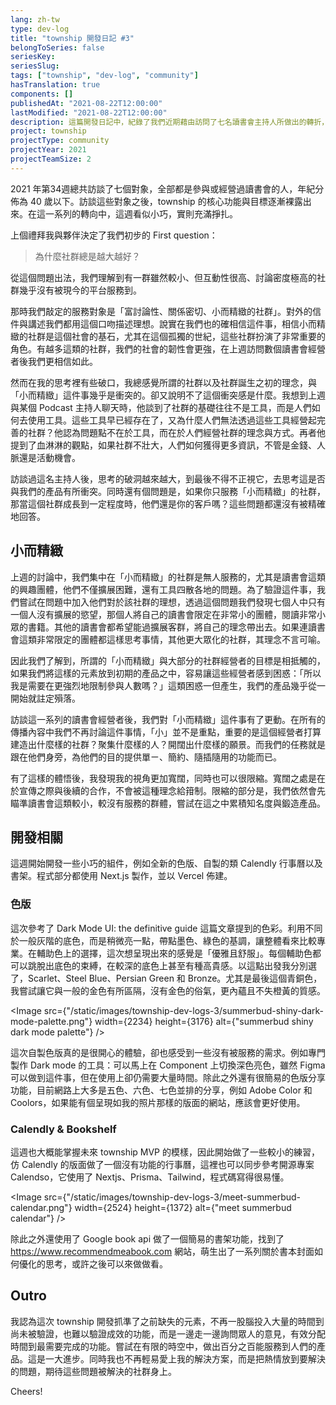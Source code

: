 ```yaml
---
lang: zh-tw
type: dev-log
title: "township 開發日記 #3"
belongToSeries: false
seriesKey: 
seriesSlug: 
tags: ["township", "dev-log", "community"]
hasTranslation: true
components: []
publishedAt: "2021-08-22T12:00:00"
lastModified: "2021-08-22T12:00:00"
description: 這篇開發日記中，紀錄了我們近期藉由訪問了七名讀書會主持人所做出的轉折，以及關於自製色版、township 前期開發等大小事
project: township
projectType: community
projectYear: 2021
projectTeamSize: 2
---
```


2021 年第34週總共訪談了七個對象，全部都是參與或經營過讀書會的人，年紀分佈為 40 歲以下。訪談這些對象之後，township 的核心功能與目標逐漸裸露出來。在這一系列的轉向中，這週看似小巧，實則充滿掙扎。

上個禮拜我與夥伴決定了我們初步的 First question：

> 為什麼社群總是越大越好？

從這個問題出法，我們理解到有一群雖然較小、但互動性很高、討論密度極高的社群幾乎沒有被現今的平台服務到。

那時我們敲定的服務對象是「富討論性、關係密切、小而精緻的社群」。對外的信件與講述我們都用這個口吻描述理想。說實在我們也的確相信這件事，相信小而精緻的社群是這個社會的基石，尤其在這個孤獨的世紀，這些社群扮演了非常重要的角色。有越多這類的社群，我們的社會的韌性會更強，在上週訪問數個讀書會經營者後我們更相信如此。

然而在我的思考裡有些破口，我總感覺所謂的社群以及社群誕生之初的理念，與「小而精緻」這件事幾乎是衝突的。卻又說明不了這個衝突感是什麼。我想到上週與某個 Podcast 主持人聊天時，他談到了社群的基礎往往不是工具，而是人們如何去使用工具。這些工具早已經存在了，又為什麼人們無法透過這些工具經營起完善的社群？他認為問題點不在於工具，而在於人們經營社群的理念與方式。再者他提到了血淋淋的觀點，如果社群不壯大，人們如何獲得更多資訊，不管是金錢、人脈還是活動機會。

訪談過這名主持人後，思考的破洞越來越大，到最後不得不正視它，去思考這是否與我們的產品有所衝突。同時還有個問題是，如果你只服務「小而精緻」的社群，那當這個社群成長到一定程度時，他們還是你的客戶嗎？這些問題都還沒有被精確地回答。

## 小而精緻

上週的討論中，我們集中在「小而精緻」的社群是無人服務的，尤其是讀書會這類的興趣團體，他們不僅擴展困難，還有工具四散各地的問題。為了驗證這件事，我們嘗試在問題中加入他們對於該社群的理想，透過這個問題我們發現七個人中只有一個人沒有擴展的慾望，那個人將自己的讀書會限定在非常小的團體，閱讀非常小眾的書籍。其他的讀書會都希望能過擴展客群，將自己的理念帶出去。如果連讀書會這類非常限定的團體都這樣思考事情，其他更大眾化的社群，其理念不言可喻。

因此我們了解到，所謂的「小而精緻」與大部分的社群經營者的目標是相抵觸的，如果我們將這樣的元素放到初期的產品之中，容易讓這些經營者感到困惑：「所以我是需要在更強烈地限制參與人數嗎？」這類困惑一但產生，我們的產品幾乎從一開始就註定殞落。

訪談這一系列的讀書會經營者後，我們對「小而精緻」這件事有了更動。在所有的傳播內容中我們不再討論這件事情，「小」並不是重點，重要的是這個經營者打算建造出什麼樣的社群？聚集什麼樣的人？開闊出什麼樣的願景。而我們的任務就是跟在他們身旁，為他們的目的提供單ㄧ、簡約、隨插隨用的功能而已。

有了這樣的體悟後，我發現我的視角更加寬闊，同時也可以很限縮。寬闊之處是在於宣傳之際與後續的合作，不會被這種理念給箝制。限縮的部分是，我們依然會先瞄準讀書會這類較小，較沒有服務的群體，嘗試在這之中累積知名度與鍛造產品。

## 開發相關

這週開始開發一些小巧的組件，例如全新的色版、自製的類 Calendly 行事曆以及書架。程式部分都使用 Next.js 製作，並以 Vercel 佈建。

### 色版

這次參考了 Dark Mode UI: the definitive guide 這篇文章提到的色彩。利用不同於一般灰階的底色，而是稍微亮一點，帶點墨色、綠色的基調，讓整體看來比較專業。在輔助色上的選擇，這次想呈現出來的感覺是「優雅且舒服」。每個輔助色都可以跳脫出底色的束縛，在較深的底色上甚至有種高貴感。以這點出發我分別選了，Scarlet、Steel Blue、Persian Green 和 Bronze。尤其是最後這個青銅色，我嘗試讓它與一般的金色有所區隔，沒有金色的俗氣，更內蘊且不失橙黃的質感。

<Image src={"/static/images/township-dev-logs-3/summerbud-shiny-dark-mode-palette.png"} width={2234} height={3176} alt={"summerbud shiny dark mode palette"} />

這次自製色版真的是很開心的體驗，卻也感受到一些沒有被服務的需求。例如專門製作 Dark mode 的工具：可以馬上在 Component 上切換深色亮色，雖然 Figma 可以做到這件事，但在使用上卻仍需要大量時間。除此之外還有很簡易的色版分享功能，目前網路上大多是五色、六色、七色並排的分享，例如 Adobe Color 和 Coolors，如果能有個呈現如我的照片那樣的版面的網站，應該會更好使用。

### Calendly & Bookshelf

這週也大概能掌握未來 township MVP 的模樣，因此開始做了一些較小的練習，仿 Calendly 的版面做了一個沒有功能的行事曆，這裡也可以同步參考開源專案 Calendso，它使用了 Nextjs、Prisma、Tailwind，程式碼寫得很易懂。

<Image src={"/static/images/township-dev-logs-3/meet-summerbud-calendar.png"} width={2524} height={1372} alt={"meet summerbud calendar"} />

除此之外還使用了 Google book api 做了一個簡易的書架功能，找到了 https://www.recommendmeabook.com 網站，萌生出了一系列關於書本封面如何優化的思考，或許之後可以來做做看。

## Outro

我認為這次 township 開發抓準了之前缺失的元素，不再一股腦投入大量的時間到尚未被驗證，也難以驗證成效的功能，而是一邊走一邊詢問眾人的意見，有效分配時間到最需要完成的功能。嘗試在有限的時空中，做出百分之百能服務到人們的產品。這是一大進步。同時我也不再輕易愛上我的解決方案，而是把熱情放到要解決的問題，期待這些問題被解決的社群身上。

Cheers!
